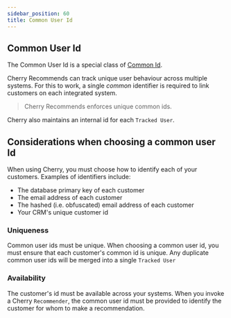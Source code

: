 ```yaml
---
sidebar_position: 60
title: Common User Id
---
```


## Common User Id

The Common User Id is a special class of [Common Id](./common-id).

Cherry Recommends can track unique user behaviour across multiple systems. 
For this to work, a single *common* identifier is required to link customers on each integrated system.

> Cherry Recommends enforces unique common ids.

Cherry also maintains an internal id for each `Tracked User`.

## Considerations when choosing a common user Id

When using Cherry, you must choose how to identify each of your customers.
Examples of identifiers include:

- The database primary key of each customer
- The email address of each customer
- The hashed (i.e. obfuscated) email address of each customer
- Your CRM's unique customer id

### Uniqueness

Common user ids must be unique.
When choosing a common user id, you must ensure that each customer's common id is unique.
Any duplicate common user ids will be merged into a single `Tracked User`

### Availability

The customer's id must be available across your systems. 
When you invoke a Cherry `Recommender`, the common user id must be provided to identify the customer for whom to make a recommendation.
